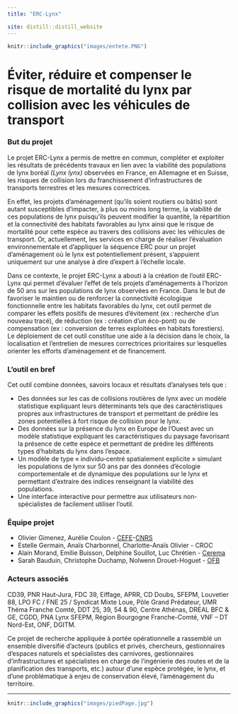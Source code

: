 ```yaml
---
title: "ERC-Lynx"

site: distill::distill_website
---
```


```r
knitr::include_graphics("images/entete.PNG")
```

# Éviter, réduire et compenser le risque de mortalité du lynx par collision avec les véhicules de transport


### But du projet

Le projet ERC-Lynx a permis de mettre en commun, compléter et exploiter les résultats de précédents travaux en lien avec la viabilité des populations de lynx boréal *(Lynx lynx)* observées en France, en Allemagne et en Suisse, les risques de collision lors du franchissement d'infrastructures de transports terrestres et les mesures correctrices.

En effet, les projets d’aménagement (qu’ils soient routiers ou bâtis) sont autant susceptibles d’impacter, à plus ou moins long terme, la viabilité de ces populations de lynx puisqu’ils peuvent modifier la quantité, la répartition et la connectivité des habitats favorables au lynx ainsi que le risque de mortalité pour cette espèce au travers des collisions avec les véhicules de transport. Or, actuellement, les services en charge de réaliser l’évaluation environnementale et d’appliquer la séquence ERC pour un projet d’aménagement où le lynx est potentiellement présent, s’appuient uniquement sur une analyse à dire d’expert à l’échelle locale.

Dans ce contexte, le projet ERC-Lynx a abouti à la création de l’outil ERC-Lynx qui permet d’évaluer l’effet de tels projets d’aménagements à l’horizon de 50 ans sur les populations de lynx observées en France. Dans le but de favoriser le maintien ou de renforcer la connectivité écologique fonctionnelle entre les habitats favorables du lynx, cet outil permet de comparer les effets positifs de mesures d’évitement (ex : recherche d’un nouveau tracé), de réduction (ex : création d’un éco-pont) ou de compensation (ex : conversion de terres exploitées en habitats forestiers). Le déploiement de cet outil constitue une aide à la décision dans le choix, la localisation et l’entretien de mesures correctrices prioritaires sur lesquelles orienter les efforts d’aménagement et de financement.

### L’outil en bref

Cet outil combine données, savoirs locaux et résultats d’analyses tels que :

* Des données sur les cas de collisions routières de lynx avec un modèle statistique expliquant leurs déterminants tels que des caractéristiques propres aux infrastructures de transport et permettant de prédire les zones potentielles à fort risque de collision pour le lynx.
* Des données sur la présence du lynx en Europe de l’Ouest avec un modèle statistique expliquant les caractéristiques du paysage favorisant la présence de cette espèce et permettant de prédire les différents types d’habitats du lynx dans l’espace.
* Un modèle de type « individu-centré spatialement explicite » simulant les populations de lynx sur 50 ans par des données d’écologie comportementale et de dynamique des populations sur le lynx et permettant d’extraire des indices renseignant la viabilité des populations.
* Une interface interactive pour permettre aux utilisateurs non-spécialistes de facilement utiliser l’outil.  

### Équipe projet
* Olivier Gimenez, Aurélie Coulon - [CEFE](https://www.cefe.cnrs.fr/fr/){target="_blank"}-[CNRS](https://www.cnrs.fr/fr/page-daccueil){target="_blank"}
* Estelle Germain, Anaïs Charbonnel, Charlotte-Anaïs Olivier - CROC
* Alain Morand, Emilie Buisson, Delphine Souillot, Luc Chrétien - [Cerema](https://www.cerema.fr/fr){target="_blank"}
* Sarah Bauduin, Christophe Duchamp, Nolwenn Drouet-Hoguet - [OFB](https://www.ofb.gouv.fr/){target="_blank"}

### Acteurs associés
CD39, PNR Haut-Jura, FDC 39, Eiffage, APRR, CD Doubs, SFEPM, Louvetier 88, LPO FC / FNE 25 / Syndicat Mixte Loue, Pôle Grand Prédateur, UMR Théma Franche Comté, DDT 25, 39, 54 & 90, Centre Athénas, DREAL BFC & GE, CGDD, PNA Lynx SFEPM, Région Bourgogne Franche-Comté, VNF – DT Nord-Est, ONF, DGITM.  

Ce projet de recherche appliquée à portée opérationnelle a rassemblé un ensemble diversifié d’acteurs (publics et privés, chercheurs, gestionnaires d’espaces naturels et spécialistes des carnivores, gestionnaires d’infrastructures et spécialistes en charge de l’ingénierie des routes et de la planification des transports, etc.) autour d’une espèce protégée, le lynx, et d’une problématique à enjeu de conservation élevé, l’aménagement du territoire.  

----------
```r
knitr::include_graphics("images/piedPage.jpg")
```
